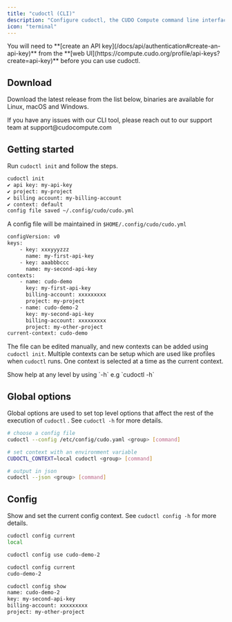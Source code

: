 ```yaml
---
title: "cudoctl (CLI)"
description: "Configure cudoctl, the CUDO Compute command line interface"
icon: "terminal"
---
```


<Note>
You will need to **[create an API key](/docs/api/authentication#create-an-api-key)** from the **[web UI](https://compute.cudo.org/profile/api-keys?create=api-key)** before you can use cudoctl.
</Note>

## Download

Download the latest release from the list below, binaries are available for Linux, macOS and Windows.


<CliToolTable/>


<Note>
If you have any issues with our CLI tool, please reach out to our support team at support@cudocompute.com
</Note>

## Getting started

Run `cudoctl init` and follow the steps.

```sh
cudoctl init
✔ api key: my-api-key
✔ project: my-project
✔ billing account: my-billing-account
✔ context: default
config file saved ~/.config/cudo/cudo.yml
```

A config file will be maintained in `$HOME/.config/cudo/cudo.yml`

```sh
configVersion: v0
keys:
    - key: xxxyyyzzz
      name: my-first-api-key
    - key: aaabbbccc
      name: my-second-api-key
contexts:
    - name: cudo-demo
      key: my-first-api-key
      billing-account: xxxxxxxxx
      project: my-project
    - name: cudo-demo-2
      key: my-second-api-key
      billing-account: xxxxxxxxx
      project: my-other-project
current-context: cudo-demo
```

The file can be edited manually, and new contexts can be added using `cudoctl init`. Multiple contexts can be setup which are used like profiles when `cudoctl` runs. One context is selected at a time as the current context.

<Note>
Show help at any level by using `-h` e.g `cudoctl -h`
</Note>

## Global options

Global options are used to set top level options that affect the rest of the execution of `cudoctl` . See `cudoctl -h` for more details.

```sh {{ title: 'Examples' }}
# choose a config file
cudoctl --config /etc/config/cudo.yaml <group> [command]

# set context with an environment variable
CUDOCTL_CONTEXT=local cudoctl <group> [command]

# output in json
cudoctl --json <group> [command]
```

## Config

Show and set the current config context. See `cudoctl config -h` for more details.

```sh {{ title: 'Examples' }}
cudoctl config current
local

cudoctl config use cudo-demo-2

cudoctl config current
cudo-demo-2

cudoctl config show
name: cudo-demo-2
key: my-second-api-key
billing-account: xxxxxxxxx
project: my-other-project
```
